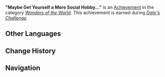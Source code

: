 {{Achievement Infobox
|title        = 
|id           = 81191
|order id     = 1177
|category     = Wonders of the World
|description  = Complete Date's labyrinth challenge.
|requirements = Earned during ''[[Date's Challenge]].''
|primogems    = 5
|tracking     = 
|hidden       = 1
|topic        = 
|type         = Quest
}}
'''"Maybe Get Yourself a More Social Hobby..."''' is an [[Achievement]] in the category ''[[Wonders of the World]]''. This achievement is earned during ''[[Date's Challenge]].''
<!--
==Trivia==

==Video Guides==
{{EVT
|video1   = 
|caption1 = 
}}
-->
==Other Languages==
{{Other Languages
|en      = "Maybe Get Yourself a More Social Hobby..."
|zhs     = 「下次，试试社会派…」
|zhs_rm  = "Xiàcì, Shìshì Shèhuì-pài..."
|zht     = 「下次，試試社會派…」
|zht_rm  = "Xiàcì, Shìshì Shèhuì-pài..."
|zh_tl   = "Next Time, Let's Try the Social Problem..."
|ja      = 「今度は、社会派を試そう…」
|ja_rm   = "Kondo wa, Shakai-ha wo Tamesou..."
|ja_tl   = "Next Time, Let's Try the Social Problem..."
|zhja_note = {{lang|mini=1|ja=社会派|ja_rm=Shakai-ha}} refers to a faction / trend of detective novels penned by Japanese authors around the 1950s.
|ko      = 「다음엔 사회파를 시도하자…」
|ko_rm   = "Daeumen Sahoepareul Sidohaja..."
|ko_tl   = "Next Time, Let's Try the Social Problem..."
|es      = Un laberinto poco ortodoxo
|es_tl   = An Unorthodox Labyrinth
|fr      = « Va jouer dehors la prochaine fois... »
|fr_tl   = "Go Play Outside Next Time..."
|ru      = «Маловато общения...»
|ru_tl   = 
|th      = "ครั้งต่อไป ลองเข้าสังคมดูบ้างเถอะ..."
|th_rm   = "Khrang To Pai Long Khao Sangkhom Du Bang Thoe..."
|th_tl   = 
|vi      = "Lần Sau, Hãy Mở Rộng {{tt|Khiêu Chiến|挑戰}}..."
|vi_tl   = "Next Time, Let's Expand the Challenge..."
|de      = „Vielleicht solltest du mehr Umgang mit anderen suchen ...“
|de_tl   = "Perhaps You Should Seek More Contact With Others..."
|id      = "Mungkin Boleh Cari Hobi Lain ..."
|id_tl   = "Maybe (You) Can Seek Another Hobby ..."
|pt      = "Que Tal Um Passatempo Mais Social...?"
|pt_tl   = "How About a More Social Hobby...?"
}}

==Change History==
{{Change History|2.4}}
<!--
==References==
{{Reflist}}
-->
==Navigation==
{{Achievement Navbox|Wonders of the World|Quest}}